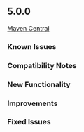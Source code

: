 ## 5.0.0

[Maven Central](https://search.maven.org/search?q=g:com.sap.cloud.sdk*%20AND%20v:5.0.0)

### Known Issues

### Compatibility Notes

### New Functionality

### Improvements

### Fixed Issues

